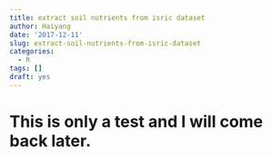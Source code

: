 ```yaml
---
title: extract soil nutrients from isric dataset
author: Haiyang
date: '2017-12-11'
slug: extract-soil-nutrients-from-isric-dataset
categories:
  - R
tags: []
draft: yes
---
```

# This is only a test and I will come back later.
